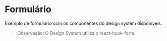 
<Meta title="Forms Example" />

# Formulário

Exemplo de formulário com os componentes do design system disponíveis.

> Observaçāo: O Design System utiliza o react-hook-form.

<br />

<FormExample />